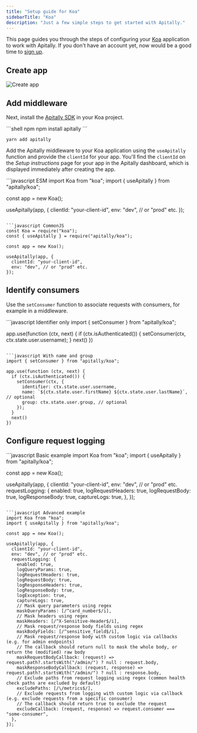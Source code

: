 ```yaml
---
title: "Setup guide for Koa"
sidebarTitle: "Koa"
description: "Just a few simple steps to get started with Apitally."
---
```



This page guides you through the steps of configuring your [Koa](https://koajs.com) application to work with Apitally. If you don't have an account yet, now would be a good time to [sign up](https://app.apitally.io/?signup).

<SetupGuideStartSnippet framework="Koa" />


## Create app

<CreateAppSnippet1 framework="Koa" />

<img src="https://assets.apitally.io/docs/2025-07-08/create-app.webp" alt="Create app" className="rounded-xl" />

<CreateAppSnippet2 />

## Add middleware

Next, install the [Apitally SDK](https://www.npmjs.com/package/apitally) in your Koa project.

<CodeGroup>
```shell npm
npm install apitally
```

```shell yarn
yarn add apitally
```
</CodeGroup>

Add the Apitally middleware to your Koa application using the `useApitally` function and provide the `clientId` for your app.
You'll find the `clientId` on the _Setup instructions_ page for your app in the Apitally dashboard, which is displayed immediately after creating the app.

<CodeGroup>
```javascript ESM
import Koa from "koa";
import { useApitally } from "apitally/koa";

const app = new Koa();

useApitally(app, {
  clientId: "your-client-id",
  env: "dev", // or "prod" etc.
});
```

```javascript CommonJS
const Koa = require("koa");
const { useApitally } = require("apitally/koa");

const app = new Koa();

useApitally(app, {
  clientId: "your-client-id",
  env: "dev", // or "prod" etc.
});
```
</CodeGroup>

<div className="mt-4">
  <Snippet file="middleware-first-note.mdx" />
</div>

<Snippet file="add-middleware-check.mdx" />

## Identify consumers

<Snippet file="identify-consumers.mdx" />

Use the `setConsumer` function to associate requests with consumers, for example in a middleware.

<CodeGroup>
```javascript Identifier only
import { setConsumer } from "apitally/koa";

app.use(function (ctx, next) {
  if (ctx.isAuthenticated()) {
    setConsumer(ctx, ctx.state.user.username);
  }
  next()
})
```

```javascript With name and group
import { setConsumer } from "apitally/koa";

app.use(function (ctx, next) {
  if (ctx.isAuthenticated()) {
    setConsumer(ctx, {
      identifier: ctx.state.user.username,
      name: `${ctx.state.user.firstName} ${ctx.state.user.lastName}`, // optional
      group: ctx.state.user.group, // optional
    });
  }
  next()
})
```
</CodeGroup>

<Snippet file="identify-consumers-check.mdx" />

## Configure request logging

<RequestLoggingConfigSnippet language="javascript" />

<CodeGroup>
```javascript Basic example
import Koa from "koa";
import { useApitally } from "apitally/koa";

const app = new Koa();

useApitally(app, {
  clientId: "your-client-id",
  env: "dev", // or "prod" etc.
  requestLogging: {
    enabled: true,
    logRequestHeaders: true,
    logRequestBody: true,
    logResponseBody: true,
    captureLogs: true,
  },
});
```

```javascript Advanced example
import Koa from "koa";
import { useApitally } from "apitally/koa";

const app = new Koa();

useApitally(app, {
  clientId: "your-client-id",
  env: "dev", // or "prod" etc.
  requestLogging: {
    enabled: true,
    logQueryParams: true,
    logRequestHeaders: true,
    logRequestBody: true,
    logResponseHeaders: true,
    logResponseBody: true,
    logException: true,
    captureLogs: true,
    // Mask query parameters using regex
    maskQueryParams: [/^card_number$/i],
    // Mask headers using regex
    maskHeaders: [/^X-Sensitive-Header$/i],
    // Mask request/response body fields using regex
    maskBodyFields: [/^sensitive_field$/i],
    // Mask request/response body with custom logic via callbacks (e.g. for admin endpoints)
    // The callback should return null to mask the whole body, or return the (modified) raw body
    maskRequestBodyCallback: (request) => request.path?.startsWith("/admin/") ? null : request.body,
    maskResponseBodyCallback: (request, response) => request.path?.startsWith("/admin/") ? null : response.body,
    // Exclude paths from request logging using regex (common health check paths are excluded by default)
    excludePaths: [/\/metrics$/],
    // Exclude requests from logging with custom logic via callback (e.g. exclude requests from a specific consumer)
    // The callback should return true to exclude the request
    excludeCallback: (request, response) => request.consumer === "some-consumer",
  },
});
```
</CodeGroup>

<Snippet file="configure-request-logging-check.mdx" />
